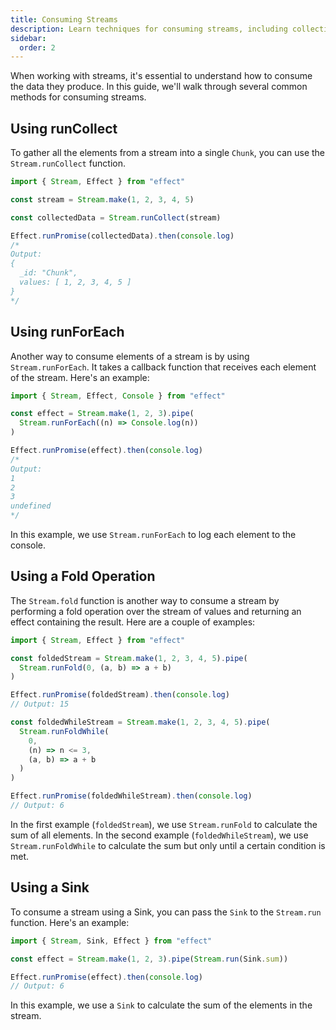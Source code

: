 ```yaml
---
title: Consuming Streams
description: Learn techniques for consuming streams, including collecting elements, processing with callbacks, and using folds and sinks.
sidebar:
  order: 2
---
```


When working with streams, it's essential to understand how to consume the data they produce.
In this guide, we'll walk through several common methods for consuming streams.

## Using runCollect

To gather all the elements from a stream into a single `Chunk`, you can use the `Stream.runCollect` function.

```ts twoslash
import { Stream, Effect } from "effect"

const stream = Stream.make(1, 2, 3, 4, 5)

const collectedData = Stream.runCollect(stream)

Effect.runPromise(collectedData).then(console.log)
/*
Output:
{
  _id: "Chunk",
  values: [ 1, 2, 3, 4, 5 ]
}
*/
```

## Using runForEach

Another way to consume elements of a stream is by using `Stream.runForEach`. It takes a callback function that receives each element of the stream. Here's an example:

```ts twoslash
import { Stream, Effect, Console } from "effect"

const effect = Stream.make(1, 2, 3).pipe(
  Stream.runForEach((n) => Console.log(n))
)

Effect.runPromise(effect).then(console.log)
/*
Output:
1
2
3
undefined
*/
```

In this example, we use `Stream.runForEach` to log each element to the console.

## Using a Fold Operation

The `Stream.fold` function is another way to consume a stream by performing a fold operation over the stream of values and returning an effect containing the result. Here are a couple of examples:

```ts twoslash
import { Stream, Effect } from "effect"

const foldedStream = Stream.make(1, 2, 3, 4, 5).pipe(
  Stream.runFold(0, (a, b) => a + b)
)

Effect.runPromise(foldedStream).then(console.log)
// Output: 15

const foldedWhileStream = Stream.make(1, 2, 3, 4, 5).pipe(
  Stream.runFoldWhile(
    0,
    (n) => n <= 3,
    (a, b) => a + b
  )
)

Effect.runPromise(foldedWhileStream).then(console.log)
// Output: 6
```

In the first example (`foldedStream`), we use `Stream.runFold` to calculate the sum of all elements. In the second example (`foldedWhileStream`), we use `Stream.runFoldWhile` to calculate the sum but only until a certain condition is met.

## Using a Sink

To consume a stream using a Sink, you can pass the `Sink` to the `Stream.run` function. Here's an example:

```ts twoslash
import { Stream, Sink, Effect } from "effect"

const effect = Stream.make(1, 2, 3).pipe(Stream.run(Sink.sum))

Effect.runPromise(effect).then(console.log)
// Output: 6
```

In this example, we use a `Sink` to calculate the sum of the elements in the stream.
